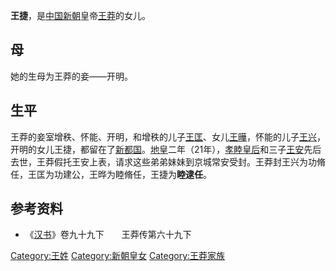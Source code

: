 {{for|东汉初年隗嚣的属下|王捷 (东汉)}}
{{東亞女性歷史人物
| 名稱=睦逮任
| 身份=[[新朝|新朝]]公主
| 畫像=
| 說明=
| 姓=王
| 名=捷
| 位號=
| 封號=睦逮任
| 出生年=
| 婚年=
| 逝世年=
| 諡號=
| 墳墓=
| 父親=[[王莽|王莽]]
| 母親=开明
|}}
'''王捷'''，是[[中国|中国]][[新朝|新朝]]皇帝[[王莽|王莽]]的女儿。
==母==
她的生母为王莽的妾——开明。
==生平==
王莽的妾室增秩、怀能、开明，和增秩的儿子[[王匡_(王莽之子)|王匡]]、女儿[[王曄|王曄]]，怀能的儿子[[王兴_(新朝)|王兴]]，开明的女儿王捷，都留在了[[新都郡_(西晋)|新都国]]。[[地皇_(年號)|地皇]]二年（21年），[[孝睦皇后|孝睦皇后]]和三子[[王安_(新朝)|王安]]先后去世，王莽假托王安上表，请求这些弟弟妹妹到京城常安受封。王莽封王兴为功脩任，王匡为功建公，王晔为睦脩任，王捷为'''睦逮任'''。
== 参考资料 ==
*《[[汉书|汉书]]》卷九十九下　　王莽传第六十九下

[[Category:王姓|Category:王姓]]
[[Category:新朝皇女|Category:新朝皇女]]
[[Category:王莽家族|Category:王莽家族]]